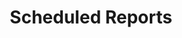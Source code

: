 ---
title: Scheduled Reports
description: How to troubleshoot common issues with scheduled reporting jobs.
sidebar_position: 3
---